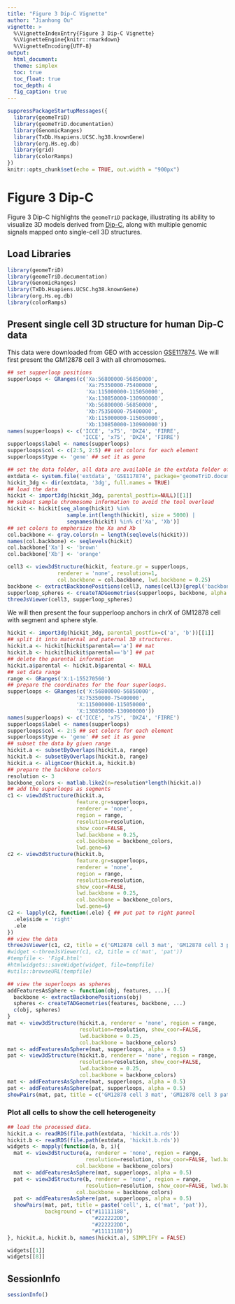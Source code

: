 ```yaml
---
title: "Figure 3 Dip-C Vignette"
author: "Jianhong Ou"
vignette: >
  %\VignetteIndexEntry{Figure 3 Dip-C Vignette}
  %\VignetteEngine{knitr::rmarkdown}
  %\VignetteEncoding{UTF-8}
output:
  html_document:
  theme: simplex
  toc: true
  toc_float: true
  toc_depth: 4
  fig_caption: true
---
```


```r
suppressPackageStartupMessages({
  library(geomeTriD)
  library(geomeTriD.documentation)
  library(GenomicRanges)
  library(TxDb.Hsapiens.UCSC.hg38.knownGene)
  library(org.Hs.eg.db)
  library(grid)
  library(colorRamps)
})
knitr::opts_chunk$set(echo = TRUE, out.width = "900px")
```

# Figure 3 Dip-C

Figure 3 Dip-C highlights the `geomeTriD` package, illustrating its ability to visualize 3D models derived from [Dip-C](https://doi.org/10.1126/science.aat5641), along with multiple genomic signals mapped onto single-cell 3D structures.

## Load Libraries

```r
library(geomeTriD)
library(geomeTriD.documentation)
library(GenomicRanges)
library(TxDb.Hsapiens.UCSC.hg38.knownGene)
library(org.Hs.eg.db)
library(colorRamps)
```

## Present single cell 3D structure for human Dip-C data

This data were downloaded from GEO with accession [GSE117874](https://www.ncbi.nlm.nih.gov/geo/query/acc.cgi?acc=GSE117874).
We will first present the GM12878 cell 3 with all chromosomes.
```r
## set supperloop positions
supperloops <- GRanges(c('Xa:56800000-56850000',
                         'Xa:75350000-75400000',
                         'Xa:115000000-115050000',
                         'Xa:130850000-130900000',
                         'Xb:56800000-56850000',
                         'Xb:75350000-75400000',
                         'Xb:115000000-115050000',
                         'Xb:130850000-130900000'))
names(supperloops) <- c('ICCE', 'x75', 'DXZ4', 'FIRRE',
                        'ICCE', 'x75', 'DXZ4', 'FIRRE')
supperloops$label <- names(supperloops)
supperloops$col <- c(2:5, 2:5) ## set colors for each element
supperloops$type <- 'gene' ## set it as gene

## set the data folder, all data are available in the extdata folder of this package
extdata <- system.file('extdata', 'GSE117874', package='geomeTriD.documentation')
hickit_3dg <- dir(extdata, '3dg', full.names = TRUE)
## load the data
hickit <- import3dg(hickit_3dg, parental_postfix=NULL)[[1]]
## subset sample chromosome information to avoid the tool overload
hickit <- hickit[seq_along(hickit) %in% 
                   sample.int(length(hickit), size = 5000) |
                   seqnames(hickit) %in% c('Xa', 'Xb')]
## set colors to emphersize the Xa and Xb
col.backbone <- gray.colors(n = length(seqlevels(hickit)))
names(col.backbone) <- seqlevels(hickit)
col.backbone['Xa'] <- 'brown'
col.backbone['Xb'] <- 'orange'

cell3 <- view3dStructure(hickit, feature.gr = supperloops,
                renderer = 'none', resolution=1,
                col.backbone = col.backbone, lwd.backbone = 0.25)
backbone <- extractBackbonePositions(cell3, names(cell3)[grepl('backbone', names(cell3))])
supperloop_spheres <- createTADGeometries(supperloops, backbone, alpha = 0.8)
threeJsViewer(cell3, supperloop_spheres)
```


We will then present the four supperloop anchors in chrX of GM12878 cell with segment and sphere style.
```r
hickit <- import3dg(hickit_3dg, parental_postfix=c('a', 'b'))[[1]]
## split it into maternal and paternal 3D structures.
hickit.a <- hickit[hickit$parental=='a'] ## mat
hickit.b <- hickit[hickit$parental=='b'] ## pat
## delete the parental information
hickit.a$parental <- hickit.b$parental <- NULL
## set data range
range <- GRanges('X:1-155270560')
## prepare the coordinates for the four superloops. 
supperloops <- GRanges(c('X:56800000-56850000',
                      'X:75350000-75400000',
                      'X:115000000-115050000',
                      'X:130850000-130900000'))
names(supperloops) <- c('ICCE', 'x75', 'DXZ4', 'FIRRE')
supperloops$label <- names(supperloops)
supperloops$col <- 2:5 ## set colors for each element
supperloops$type <- 'gene' ## set it as gene
## subset the data by given range
hickit.a <- subsetByOverlaps(hickit.a, range)
hickit.b <- subsetByOverlaps(hickit.b, range)
hickit.a <- alignCoor(hickit.a, hickit.b)
## prepare the backbone colors
resolution <- 3
backbone_colors <- matlab.like2(n=resolution*length(hickit.a))
## add the superloops as segments
c1 <- view3dStructure(hickit.a,
                      feature.gr=supperloops,
                      renderer = 'none',
                      region = range,
                      resolution=resolution,
                      show_coor=FALSE,
                      lwd.backbone = 0.25,
                      col.backbone = backbone_colors,
                      lwd.gene=6)
c2 <- view3dStructure(hickit.b,
                      feature.gr=supperloops,
                      renderer = 'none',
                      region = range,
                      resolution=resolution,
                      show_coor=FALSE,
                      lwd.backbone = 0.25,
                      col.backbone = backbone_colors,
                      lwd.gene=6)
c2 <- lapply(c2, function(.ele) { ## put pat to right pannel
  .ele$side = 'right'
  .ele
})
## view the data
threeJsViewer(c1, c2, title = c('GM12878 cell 3 mat', 'GM12878 cell 3 pat'))
#widget <-threeJsViewer(c1, c2, title = c('mat', 'pat'))
#tempfile <- 'Fig4.html'
#htmlwidgets::saveWidget(widget, file=tempfile)
#utils::browseURL(tempfile)
```
```r
## view the superloops as spheres
addFeaturesAsSphere <- function(obj, features, ...){
  backbone <- extractBackbonePositions(obj)
  spheres <- createTADGeometries(features, backbone, ...)
  c(obj, spheres)
}
mat <- view3dStructure(hickit.a, renderer = 'none', region = range,
                       resolution=resolution, show_coor=FALSE,
                       lwd.backbone = 0.25,
                       col.backbone = backbone_colors)
mat <- addFeaturesAsSphere(mat, supperloops, alpha = 0.5)
pat <- view3dStructure(hickit.b, renderer = 'none', region = range,
                       resolution=resolution, show_coor=FALSE,
                       lwd.backbone = 0.25,
                       col.backbone = backbone_colors)
mat <- addFeaturesAsSphere(mat, supperloops, alpha = 0.5)
pat <- addFeaturesAsSphere(pat, supperloops, alpha = 0.5)
showPairs(mat, pat, title = c('GM12878 cell 3 mat', 'GM12878 cell 3 pat'))
```

### Plot all cells to show the cell heterogeneity
```r
## load the processed data.
hickit.a <- readRDS(file.path(extdata, 'hickit.a.rds'))
hickit.b <- readRDS(file.path(extdata, 'hickit.b.rds'))
widgets <- mapply(function(a, b, i){
  mat <- view3dStructure(a, renderer = 'none', region = range,
                         resolution=resolution, show_coor=FALSE, lwd.backbone = 0.25,
                      col.backbone = backbone_colors)
  mat <- addFeaturesAsSphere(mat, supperloops, alpha = 0.5)
  pat <- view3dStructure(b, renderer = 'none', region = range,
                         resolution=resolution, show_coor=FALSE, lwd.backbone = 0.25,
                      col.backbone = backbone_colors)
  pat <- addFeaturesAsSphere(pat, supperloops, alpha = 0.5)
  showPairs(mat, pat, title = paste('cell', i, c('mat', 'pat')),
            background = c("#11111188",
                           "#222222DD",
                           "#222222DD",
                           "#11111188"))
}, hickit.a, hickit.b, names(hickit.a), SIMPLIFY = FALSE)

widgets[[1]]
widgets[[8]]
```




## SessionInfo

```r
sessionInfo()
```